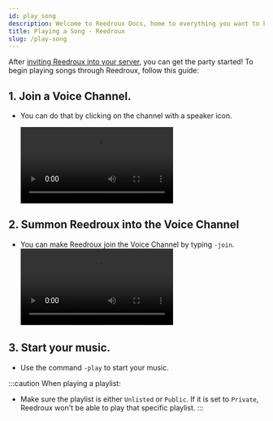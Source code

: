 ```yaml
---
id: play_song
description: Welcome to Reedroux Docs, home to everything you want to know about Reedroux. You will be able to find out almost everything about Reedroux here.
title: Playing a Song - Reedroux
slug: /play-song
---
```



After [inviting Reedroux into your server](/adding-reedroux), you can get the party started! To begin playing songs through Reedroux, follow this guide:

## 1. Join a Voice Channel.

- You can do that by clicking on the channel with a speaker icon.

  ![Joining a Voice Channel](/img/connect.mp4)

## 2. Summon Reedroux into the Voice Channel

- You can make Reedroux join the Voice Channel by typing `-join`.
  ![Joining a Voice Channel](/img/connect.mp4)

## 3. Start your music.

- Use the command `-play` to start your music.


:::caution When playing a playlist:

- Make sure the playlist is either `Unlisted` or `Public`. If it is set to `Private`, Reedroux won't be able to play that specific playlist.
:::



